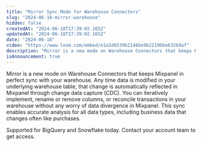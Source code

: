 ```yaml
---
title: "Mirror Sync Mode for Warehouse Connectors"
slug: "2024-06-18-mirror-warehouse"
hidden: false
createdAt: "2024-06-18T17:39:02.165Z"
updatedAt: "2024-06-18T17:39:02.165Z"
date: "2024-06-18"
video: "https://www.loom.com/embed/e1a1d6539b2146be9b22190be632b9af"
description: "Mirror is a new mode on Warehouse Connectors that keeps Mixpanel in perfect sync with your warehouse. Any time data is modified in your underlying warehouse table, that change is automatically reflected in Mixpanel through change data capture (CDC). You can iteratively implement, rename or remove columns, or reconcile transactions in your warehouse without any worry of data divergence in Mixpanel. This sync enables accurate analysis for all data types, including business data that changes often like purchases."
isAnnouncement: true
---
```


<ChangelogPostHeader
  date="2024-06-18"
  title="Mirror Sync Mode for Warehouse Connectors"
/>

Mirror is a new mode on Warehouse Connectors that keeps Mixpanel in perfect sync with your warehouse. Any time data is modified in your underlying warehouse table, that change is automatically reflected in Mixpanel through change data capture (CDC). You can iteratively implement, rename or remove columns, or reconcile transactions in your warehouse without any worry of data divergence in Mixpanel. This sync enables accurate analysis for all data types, including business data that changes often like purchases.

Supported for BigQuery and Snowflake today. Contact your account team to get access.

<VideoButtonWithModal src="https://www.loom.com/embed/e1a1d6539b2146be9b22190be632b9af" />
